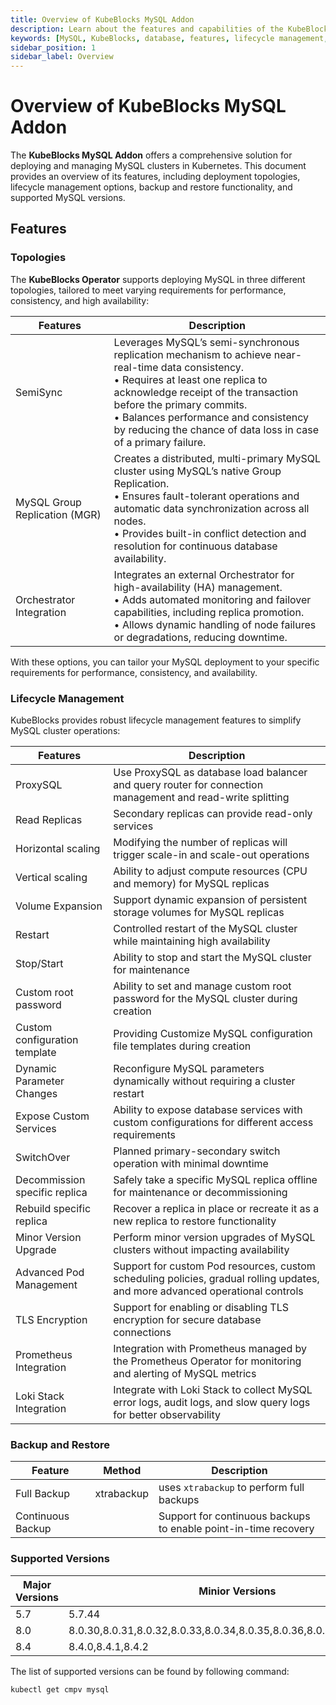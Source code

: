 ```yaml
---
title: Overview of KubeBlocks MySQL Addon
description: Learn about the features and capabilities of the KubeBlocks MySQL addon, including deployment topologies, lifecycle management, backup and restore, and supported versions.
keywords: [MySQL, KubeBlocks, database, features, lifecycle management, backup, restore]
sidebar_position: 1
sidebar_label: Overview
---
```



# Overview of KubeBlocks MySQL Addon

The **KubeBlocks MySQL Addon** offers a comprehensive solution for deploying and managing MySQL clusters in Kubernetes. This document provides an overview of its features, including deployment topologies, lifecycle management options, backup and restore functionality, and supported MySQL versions.

## Features

### Topologies
The **KubeBlocks Operator** supports deploying MySQL in three different topologies, tailored to meet varying requirements for performance, consistency, and high availability:


| Features                      | Description
|-------------------------------|---------------------------------------------------------------------------------------------------------------------------------------------------------------------------|
| SemiSync                      | Leverages MySQL’s semi-synchronous replication mechanism to achieve near-real-time data consistency. <br /> • Requires at least one replica to acknowledge receipt of the transaction before the primary commits. <br /> • Balances performance and consistency by reducing the chance of data loss in case of a primary failure.                                                    |
| MySQL Group Replication (MGR) | Creates a distributed, multi-primary MySQL cluster using MySQL’s native Group Replication. <br /> • Ensures fault-tolerant operations and automatic data synchronization across all nodes. <br /> • Provides built-in conflict detection and resolution for continuous database availability.                  |
| Orchestrator Integration      | Integrates an external Orchestrator for high-availability (HA) management. <br /> • Adds automated monitoring and failover capabilities, including replica promotion. <br /> • Allows dynamic handling of node failures or degradations, reducing downtime. |

With these options, you can tailor your MySQL deployment to your specific requirements for performance, consistency, and availability.

### Lifecycle Management

KubeBlocks provides robust lifecycle management features to simplify MySQL cluster operations:

| Features                      | Description                                                                                                             |
|-------------------------------|-------------------------------------------------------------------------------------------------------------------------|
| ProxySQL                      | Use ProxySQL as database load balancer and query router for connection management and read-write splitting              |
| Read Replicas                 | Secondary replicas can provide read-only services                                                                       |
| Horizontal scaling            | Modifying the number of replicas will trigger scale-in and scale-out operations                                         |
| Vertical scaling              | Ability to adjust compute resources (CPU and memory) for MySQL replicas                                                 |
| Volume Expansion              | Support dynamic expansion of persistent storage volumes for MySQL replicas                                              |
| Restart                       | Controlled restart of the MySQL cluster while maintaining high availability                                             |
| Stop/Start                    | Ability to stop and start the MySQL cluster for maintenance                                                             |
| Custom root password          | Ability to set and manage custom root password for the MySQL cluster during creation                                    |
| Custom configuration template | Providing Customize MySQL configuration file templates during creation                                                  |
| Dynamic Parameter Changes     | Reconfigure MySQL parameters dynamically without requiring a cluster restart                                            |
| Expose Custom Services        | Ability to expose database services with custom configurations for different access requirements                        |
| SwitchOver                    | Planned primary-secondary switch operation with minimal downtime	                                                       |
| Decommission specific replica | Safely take a specific MySQL replica offline for maintenance or decommissioning                                         |
| Rebuild specific replica      | Recover a replica in place or recreate it as a new replica to restore functionality                                     |
| Minor Version Upgrade         | Perform minor version upgrades of MySQL clusters without impacting availability                                         |
| Advanced Pod Management       | Support for custom Pod resources, custom scheduling policies, gradual rolling updates, and more advanced operational controls |
| TLS Encryption                | Support for enabling or disabling TLS encryption for secure database connections	                                       |
| Prometheus Integration        | Integration with Prometheus managed by the Prometheus Operator for monitoring and alerting of MySQL metrics             |
| Loki Stack Integration        | Integrate with Loki Stack to collect MySQL error logs, audit logs, and slow query logs for better observability  |



### Backup and Restore

| Feature     | Method     | Description                                                     |
|-------------|------------|-----------------------------------------------------------------|
| Full Backup | xtrabackup | uses `xtrabackup` to perform full backups                       |
| Continuous Backup |            | Support for continuous backups to enable point-in-time recovery |

### Supported Versions

| Major Versions | Minior Versions                                                       |
|---------------|-----------------------------------------------------------------------|
| 5.7 | 5.7.44                                                                |
| 8.0 | 8.0.30,8.0.31,8.0.32,8.0.33,8.0.34,8.0.35,8.0.36,8.0.37,8.0.38,8.0.39 |
| 8.4 | 8.4.0,8.4.1,8.4.2                                                     |

The list of supported versions can be found by following command:
```
kubectl get cmpv mysql
```
